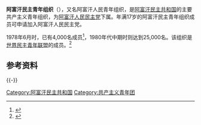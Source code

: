 {{Infobox Political Youth Organization
|name_Chinese = 阿富汗民主青年组织
|native_name= {{lang|fa|سازمان دموکراتیک جوانان افغانستان}}
|logo                  = [[Image:Emblem_of_the_Democratic_Youth_Organisation_of_Afghanistan.svg|200px]]
|president             = 
|founded               = 
|headquarters          = {{flagicon|AFG|1980}} [[阿富汗民主共和国|阿富汗民主共和国]][[喀布尔|喀布尔]]
|ideology              = [[社会主义|社会主义]]
|mother_party          = [[阿富汗人民民主党|阿富汗人民民主党]]
|international         = [[世界民主青年联盟|世界民主青年联盟]]
|membership            = 25,000（1980年代中期）
|website               = 
}}

'''阿富汗民主青年组织'''（{{lang-fa|سازمان دموکراتیک جوانان افغانستان}}），又名阿富汗人民青年组织，是[[阿富汗民主共和国|阿富汗民主共和国]]的主要共产主义青年组织，为[[阿富汗人民民主党|阿富汗人民民主党]]下属。年满17岁的阿富汗民主青年组织成员可申请加入阿富汗人民民主党。

1978年6月时，已有4,000名成员<ref name="Supremesoviet">{{cite book|author=Anthony Arnold |url=http://books.google.com/books?id=cd85ioPsz6cC&pg=PA101&dq=Revolutionary+Council+PDPA#PPA108,M1 |title=Afghanistan's two-party communism |publisher=''Google Books'' | accessdate=2009-03-22}}</ref>，1980年代中期时则达到25,000名。该组织是[[世界民主青年联盟|世界民主青年联盟]]的成员。<ref name="DYOA">{{cite web |author= |url=http://www.gl.iit.edu/govdocs/afghanistan/PoliticalInstitutionsUnderSovietDomination.html |title=Political Institutions Under Soviet Domination |publisher=''Government Publication Access'' |accessdate=2009-03-22 |deadurl=yes |archiveurl=https://web.archive.org/web/20080617184716/http://www.gl.iit.edu/govdocs/afghanistan/PoliticalInstitutionsUnderSovietDomination.html |archivedate=2008-06-17 }}</ref>

==参考资料==
{{reflist}}
{{-}}
{{共产主义青年团}}

[[Category:阿富汗民主共和国|Category:阿富汗民主共和国]]
[[Category:共产主义青年团|Category:共产主义青年团]]